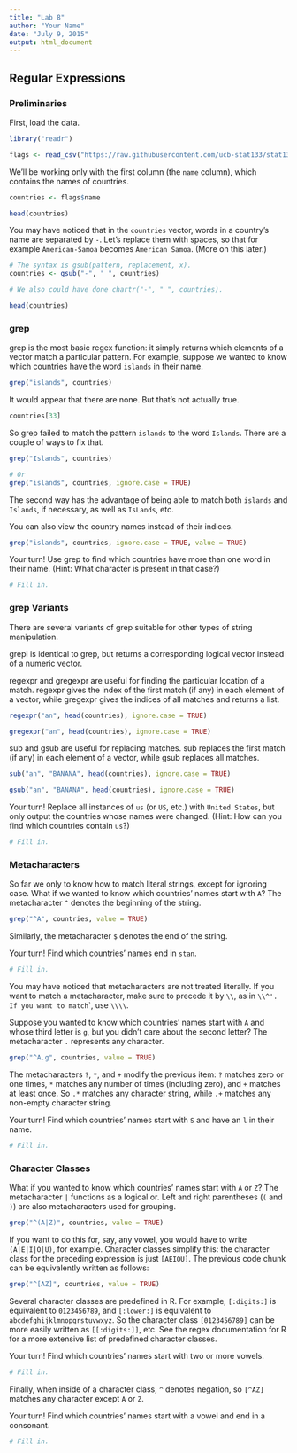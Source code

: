 ---
title: "Lab 8"
author: "Your Name"
date: "July 9, 2015"
output: html_document
---

## Regular Expressions

### Preliminaries

First, load the data.

```{r}
library("readr")

flags <- read_csv("https://raw.githubusercontent.com/ucb-stat133/stat133-fall-2015/master/data/flags.csv")
```

We'll be working only with the first column (the `name` column), which contains the names of countries.

```{r}
countries <- flags$name

head(countries)
```

You may have noticed that in the `countries` vector, words in a country's name are separated by `-`.
Let's replace them with spaces, so that for example `American-Samoa` becomes `American Samoa`. (More on this later.)

```{r}
# The syntax is gsub(pattern, replacement, x).
countries <- gsub("-", " ", countries)

# We also could have done chartr("-", " ", countries).

head(countries)
```

### grep

grep is the most basic regex function: it simply returns which elements of a vector match a particular pattern.
For example, suppose we wanted to know which countries have the word `islands` in their name.

```{r}
grep("islands", countries)
```

It would appear that there are none. But that's not actually true.

```{r}
countries[33]
```

So grep failed to match the pattern `islands` to the word `Islands`. There are a couple of ways to fix that.

```{r}
grep("Islands", countries)

# Or
grep("islands", countries, ignore.case = TRUE)
```

The second way has the advantage of being able to match both `islands` and `Islands`, if necessary, as well as `IsLands`, etc.

You can also view the country names instead of their indices.

```{r}
grep("islands", countries, ignore.case = TRUE, value = TRUE)
```

Your turn!
Use grep to find which countries have more than one word in their name. (Hint: What character is present in that case?)

```{r}
# Fill in.
```

### grep Variants

There are several variants of grep suitable for other types of string manipulation.

grepl is identical to grep, but returns a corresponding logical vector instead of a numeric vector.

regexpr and gregexpr are useful for finding the particular location of a match.
regexpr gives the index of the first match (if any) in each element of a vector, while gregexpr gives the indices of all matches and returns a list.

```{r}
regexpr("an", head(countries), ignore.case = TRUE)

gregexpr("an", head(countries), ignore.case = TRUE)
```

sub and gsub are useful for replacing matches.
sub replaces the first match (if any) in each element of a vector, while gsub replaces all matches.

```{r}
sub("an", "BANANA", head(countries), ignore.case = TRUE)

gsub("an", "BANANA", head(countries), ignore.case = TRUE)
```

Your turn!
Replace all instances of `us` (or `US`, etc.) with `United States`, but only output the countries whose names were changed.
(Hint: How can you find which countries contain `us`?)

```{r}
# Fill in.
```

### Metacharacters

So far we only to know how to match literal strings, except for ignoring case.
What if we wanted to know which countries' names start with `A`?
The metacharacter `^` denotes the beginning of the string.

```{r}
grep("^A", countries, value = TRUE)
```

Similarly, the metacharacter `$` denotes the end of the string.

Your turn!
Find which countries' names end in `stan`.

```{r}
# Fill in.
```

You may have noticed that metacharacters are not treated literally.
If you want to match a metacharacter, make sure to precede it by `\\`, as in `\\^'.
If you want to match `\`, use `\\\\`.

Suppose you wanted to know which countries' names start with `A` and whose third letter is `g`, but you didn't care about the second letter? The metacharacter `.` represents any character.

```{r}
grep("^A.g", countries, value = TRUE)
```

The metacharacters `?`, `*`, and `+` modify the previous item: `?` matches zero or one times, `*` matches any number of times (including zero), and `+` matches at least once.
So `.*` matches any character string, while `.+` matches any non-empty character string.

Your turn!
Find which countries' names start with `S` and have an `l` in their name.

```{r}
# Fill in.
```

### Character Classes

What if you wanted to know which countries' names start with `A` or `Z`? The metacharacter `|` functions as a logical or.
Left and right parentheses (`(` and `)`) are also metacharacters used for grouping.

```{r}
grep("^(A|Z)", countries, value = TRUE)
```

If you want to do this for, say, any vowel, you would have to write `(A|E|I|O|U)`, for example.
Character classes simplify this: the character class for the preceding expression is just `[AEIOU]`.
The previous code chunk can be equivalently written as follows:

```{r}
grep("^[AZ]", countries, value = TRUE)
```

Several character classes are predefined in R.
For example, `[:digits:]` is equivalent to `0123456789`, and `[:lower:]` is equivalent to `abcdefghijklmnopqrstuvwxyz`.
So the character class `[0123456789]` can be more easily written as `[[:digits:]]`, etc.
See the regex documentation for R for a more extensive list of predefined character classes.

Your turn!
Find which countries' names start with two or more vowels.

```{r}
# Fill in.
```

Finally, when inside of a character class, `^` denotes negation, so `[^AZ]` matches any character except `A` or `Z`.

Your turn!
Find which countries' names start with a vowel and end in a consonant.

```{r}
# Fill in.
```
